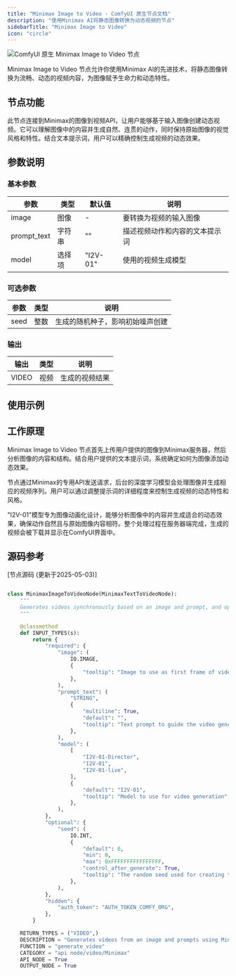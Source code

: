 ```yaml
---
title: "Minimax Image to Video - ComfyUI 原生节点文档"
description: "使用Minimax AI将静态图像转换为动态视频的节点"
sidebarTitle: "Minimax Image to Video"
icon: "circle"
---
```


![ComfyUI 原生 Minimax Image to Video 节点](/images/built-in-nodes/api_nodes/minimax/minimax-image-to-video.jpg)

Minimax Image to Video 节点允许你使用Minimax AI的先进技术，将静态图像转换为流畅、动态的视频内容，为图像赋予生命力和动态特性。

## 节点功能

此节点连接到Minimax的图像到视频API，让用户能够基于输入图像创建动态视频。它可以理解图像中的内容并生成自然、连贯的动作，同时保持原始图像的视觉风格和特性。结合文本提示词，用户可以精确控制生成视频的动态效果。

## 参数说明

### 基本参数

| 参数 | 类型 | 默认值 | 说明 |
|-----|-----|-------|------|
| image | 图像 | - | 要转换为视频的输入图像 |
| prompt_text | 字符串 | "" | 描述视频动作和内容的文本提示词 |
| model | 选择项 | "I2V-01" | 使用的视频生成模型 |

### 可选参数

| 参数 | 类型 | 说明 |
|-----|-----|------|
| seed | 整数 | 生成的随机种子，影响初始噪声创建 |

### 输出

| 输出 | 类型 | 说明 |
|-----|-----|------|
| VIDEO | 视频 | 生成的视频结果 |

## 使用示例

## 工作原理

Minimax Image to Video 节点首先上传用户提供的图像到Minimax服务器，然后分析图像的内容和结构。结合用户提供的文本提示词，系统确定如何为图像添加动态效果。

节点通过Minimax的专用API发送请求，后台的深度学习模型会处理图像并生成相应的视频序列。用户可以通过调整提示词的详细程度来控制生成视频的动态特性和风格。

"I2V-01"模型专为图像动画化设计，能够分析图像中的内容并生成适合的动态效果，确保动作自然且与原始图像内容相符。整个处理过程在服务器端完成，生成的视频会被下载并显示在ComfyUI界面中。

## 源码参考

[节点源码 (更新于2025-05-03)] 

```python

class MinimaxImageToVideoNode(MinimaxTextToVideoNode):
    """
    Generates videos synchronously based on an image and prompt, and optional parameters using Minimax's API.
    """

    @classmethod
    def INPUT_TYPES(s):
        return {
            "required": {
                "image": (
                    IO.IMAGE,
                    {
                        "tooltip": "Image to use as first frame of video generation"
                    },
                ),
                "prompt_text": (
                    "STRING",
                    {
                        "multiline": True,
                        "default": "",
                        "tooltip": "Text prompt to guide the video generation",
                    },
                ),
                "model": (
                    [
                        "I2V-01-Director",
                        "I2V-01",
                        "I2V-01-live",
                    ],
                    {
                        "default": "I2V-01",
                        "tooltip": "Model to use for video generation",
                    },
                ),
            },
            "optional": {
                "seed": (
                    IO.INT,
                    {
                        "default": 0,
                        "min": 0,
                        "max": 0xFFFFFFFFFFFFFFFF,
                        "control_after_generate": True,
                        "tooltip": "The random seed used for creating the noise.",
                    },
                ),
            },
            "hidden": {
                "auth_token": "AUTH_TOKEN_COMFY_ORG",
            },
        }

    RETURN_TYPES = ("VIDEO",)
    DESCRIPTION = "Generates videos from an image and prompts using Minimax's API"
    FUNCTION = "generate_video"
    CATEGORY = "api node/video/Minimax"
    API_NODE = True
    OUTPUT_NODE = True
```